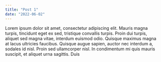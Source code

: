 ```yaml
---
title: "Post 1"
date: "2022-06-02"
---
```


Lorem ipsum dolor sit amet, consectetur adipiscing elit. Mauris magna turpis, tincidunt eget ex sed, tristique convallis turpis. Proin dui
turpis, aliquet sed magna vitae, interdum euismod odio. Quisque maximus magna at lacus ultricies faucibus. Quisque augue sapien,
auctor nec interdum a, sodales id nisl. Proin sed ullamcorper nisl. In condimentum mi quis mauris suscipit, et aliquet urna sagittis. Duis